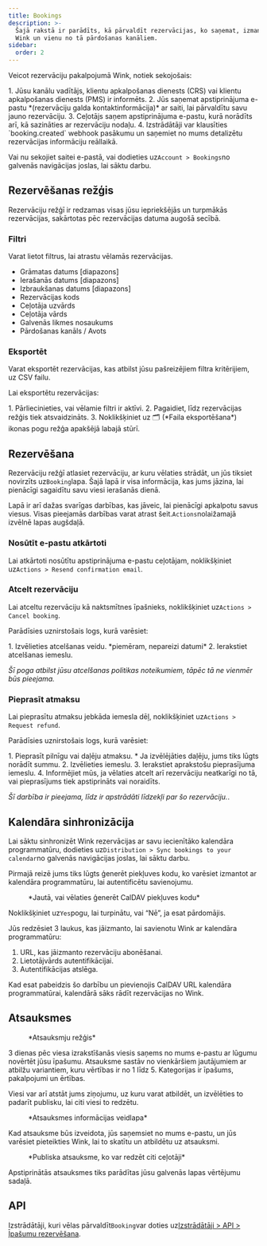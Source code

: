 ```yaml
---
title: Bookings
description: >-
  Šajā rakstā ir parādīts, kā pārvaldīt rezervācijas, ko saņemat, izmantojot
  Wink un vienu no tā pārdošanas kanāliem.
sidebar:
  order: 2
---
```


Veicot rezervāciju pakalpojumā Wink, notiek sekojošais:

<Steps>
  1. Jūsu kanālu vadītājs, klientu apkalpošanas dienests (CRS) vai klientu apkalpošanas dienests (PMS) ir informēts.
  2. Jūs saņemat apstiprinājuma e-pastu *(rezervāciju galda kontaktinformācija)* ar saiti, lai pārvaldītu savu jauno rezervāciju.
  3. Ceļotājs saņem apstiprinājuma e-pastu, kurā norādīts arī, kā sazināties ar rezervāciju nodaļu.
  4. Izstrādātāji var klausīties `booking.created` webhook pasākumu un saņemiet no mums detalizētu rezervācijas informāciju reāllaikā.
</Steps>


Vai nu sekojiet saitei e-pastā, vai dodieties uz`Account > Bookings`no galvenās navigācijas joslas, lai sāktu darbu.

## Rezervēšanas režģis

Rezervāciju režģī ir redzamas visas jūsu iepriekšējās un turpmākās rezervācijas, sakārtotas pēc rezervācijas datuma augošā secībā.

### Filtri

Varat lietot filtrus, lai atrastu vēlamās rezervācijas.

* Grāmatas datums \[diapazons]
* Ierašanās datums \[diapazons]
* Izbraukšanas datums \[diapazons]
* Rezervācijas kods
* Ceļotāja uzvārds
* Ceļotāja vārds
* Galvenās likmes nosaukums
* Pārdošanas kanāls / Avots

### Eksportēt

Varat eksportēt rezervācijas, kas atbilst jūsu pašreizējiem filtra kritērijiem, uz CSV failu.

Lai eksportētu rezervācijas:

<Steps>
  1. Pārliecinieties, vai vēlamie filtri ir aktīvi.
  2. Pagaidiet, līdz rezervācijas režģis tiek atsvaidzināts.
  3. Noklikšķiniet uz 🗂️ (*Faila eksportēšana*) ikonas pogu režģa apakšējā labajā stūrī.
</Steps>


## Rezervēšana

Rezervāciju režģī atlasiet rezervāciju, ar kuru vēlaties strādāt, un jūs tiksiet novirzīts uz`Booking`lapa.
Šajā lapā ir visa informācija, kas jums jāzina, lai pienācīgi sagaidītu savu viesi ierašanās dienā.

Lapā ir arī dažas svarīgas darbības, kas jāveic, lai pienācīgi apkalpotu savus viesus. Visas pieejamās darbības varat atrast šeit.`Actions`nolaižamajā izvēlnē lapas augšdaļā.

### Nosūtīt e-pastu atkārtoti

Lai atkārtoti nosūtītu apstiprinājuma e-pastu ceļotājam, noklikšķiniet uz`Actions > Resend confirmation email`.

### Atcelt rezervāciju

Lai atceltu rezervāciju kā naktsmītnes īpašnieks, noklikšķiniet uz`Actions > Cancel booking`.

Parādīsies uznirstošais logs, kurā varēsiet:

<Steps>
  1. Izvēlieties atcelšanas veidu. *piemēram, nepareizi datumi*
  2. Ierakstiet atcelšanas iemeslu.
</Steps>


*Šī poga atbilst jūsu atcelšanas politikas noteikumiem, tāpēc tā ne vienmēr būs pieejama.*

### Pieprasīt atmaksu

Lai pieprasītu atmaksu jebkāda iemesla dēļ, noklikšķiniet uz`Actions > Request refund`.

Parādīsies uznirstošais logs, kurā varēsiet:

<Steps>
  1. Pieprasīt pilnīgu vai daļēju atmaksu.
     * Ja izvēlējāties daļēju, jums tiks lūgts norādīt summu.
  2. Izvēlieties iemeslu.
  3. Ierakstiet aprakstošu pieprasījuma iemeslu.
  4. Informējiet mūs, ja vēlaties atcelt arī rezervāciju neatkarīgi no tā, vai pieprasījums tiek apstiprināts vai noraidīts.
</Steps>


*Šī darbība ir pieejama, līdz ir apstrādāti līdzekļi par šo rezervāciju.*.

## Kalendāra sinhronizācija

Lai sāktu sinhronizēt Wink rezervācijas ar savu iecienītāko kalendāra programmatūru, dodieties uz`Distribution > Sync bookings to your calendar`no galvenās navigācijas joslas, lai sāktu darbu.

Pirmajā reizē jums tiks lūgts ģenerēt piekļuves kodu, ko varēsiet izmantot ar kalendāra programmatūru, lai autentificētu savienojumu.

<figure>
  <CloudinaryImage width="350" height="188" resize="scale" quality="best" alt="Ģenerēt piekļuves kodu" src="academy/caldav-pass-code" errorImage="noimage_opaque_nyrtl0.png" />

  <figcaption>*Jautā, vai vēlaties ģenerēt CalDAV piekļuves kodu*</figcaption>
</figure>


Noklikšķiniet uz`Yes`pogu, lai turpinātu, vai “Nē”, ja esat pārdomājis.

Jūs redzēsiet 3 laukus, kas jāizmanto, lai savienotu Wink ar kalendāra programmatūru:

1. URL, kas jāizmanto rezervāciju abonēšanai.
2. Lietotājvārds autentifikācijai.
3. Autentifikācijas atslēga.

Kad esat pabeidzis šo darbību un pievienojis CalDAV URL kalendāra programmatūrai, kalendārā sāks rādīt rezervācijas no Wink.

## Atsauksmes

<figure>
  <CloudinaryImage width="700" height="151" resize="scale" quality="best" alt="Pārskatīšanas režģis" src="academy/reviews" errorImage="noimage_opaque_nyrtl0.png" />

  <figcaption>*Atsauksmju režģis*</figcaption>
</figure>


3 dienas pēc viesa izrakstīšanās viesis saņems no mums e-pastu ar lūgumu novērtēt jūsu īpašumu.
Atsauksme sastāv no vienkāršiem jautājumiem ar atbilžu variantiem, kuru vērtības ir no 1 līdz 5. Kategorijas ir īpašums, pakalpojumi un ērtības.

Viesi var arī atstāt jums ziņojumu, uz kuru varat atbildēt, un izvēlēties to padarīt publisku, lai citi viesi to redzētu.

<figure>
  <CloudinaryImage width="700" height="421" resize="scale" quality="best" alt="Apstiprināt atsauksmi" src="academy/review-details" errorImage="noimage_opaque_nyrtl0.png" />

  <figcaption>*Atsauksmes informācijas veidlapa*</figcaption>
</figure>


Kad atsauksme būs izveidota, jūs saņemsiet no mums e-pastu, un jūs varēsiet pieteikties Wink, lai to skatītu un atbildētu uz atsauksmi.

<figure>
  <CloudinaryImage width="350" height="355" resize="scale" quality="best" alt="Publiska pārskatīšana" src="academy/public-review" errorImage="noimage_opaque_nyrtl0.png" />

  <figcaption>*Publiska atsauksme, ko var redzēt citi ceļotāji*</figcaption>
</figure>


Apstiprinātās atsauksmes tiks parādītas jūsu galvenās lapas vērtējumu sadaļā.

## API

Izstrādātāji, kuri vēlas pārvaldīt`Booking`var doties uz[Izstrādātāji > API > Īpašumu rezervēšana](/developers/apis/#property-booking-api).


